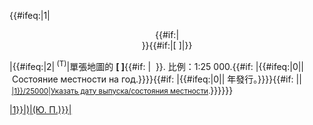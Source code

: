 {{#ifeq:{{{1}}}|1|<center>{{#if:{{{4|}}}|'''{{{4}}}'''<br>}}{{#if:{{{3|}}}|[{{{3}}} {{{2}}}]|{{{2}}}}}</center>|{{#ifeq:{{{1}}}|2|<span class="plainlinksneverexpand"><sup class="geo-google noprint" title="Карта {{{2}}} отсутствует в базе">&nbsp;(T)</sup></span>[[Category:Википедия:Карточки со ссылкой на карту, отсутствующей в базе шаблона Карта {{#ifeq:{{Str rightc|{{{2}}}|1}}|)|(Ю. П.)}}|{{{2}}}]]|單張地圖的 '''[{{{3}}} {{{2}}}]'''{{#if: {{{4|}}}| &nbsp;'''{{{4}}}'''}}.&nbsp;比例：1:25 000.{{#if: {{{5|}}}|{{#ifeq:{{{5}}}|0||&nbsp;Состояние местности на {{{5}}} год.}}}}{{#if: {{{6|}}} |{{#ifeq:{{{6}}}|0||&nbsp;{{{6}}}年發行。}}}}{{#if: {{{5|}}} {{{6|}}}||<small>&nbsp;[[Template:Карта/Бк/{{Str left|{{{2}}}|1}}/25000|Указать дату выпуска/состояния местности]].</small><includeonly>[[Category:Википедия:Статьи, использующие карту без указанной даты выпуска и/или года состояния местности|{{str left|{{{2}}}|4}}]]</includeonly>}}}}}}<noinclude>{{doc|Template:Карта/Выводы}}</noinclude>